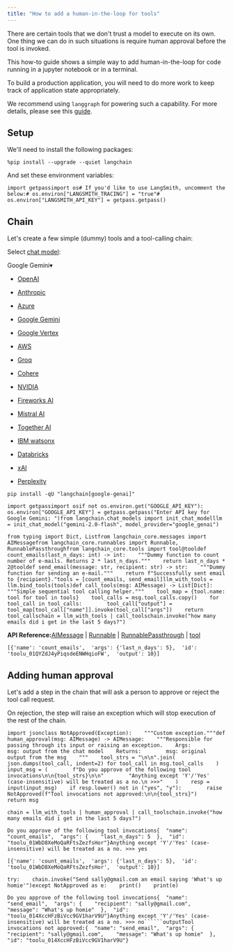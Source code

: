 ```yaml
---
title: "How to add a human-in-the-loop for tools"
---
```


There are certain tools that we don't trust a model to execute on its own. One thing we can do in such situations is require human approval before the tool is invoked.

<Info>
  This how-to guide shows a simple way to add human-in-the-loop for code running in a jupyter notebook or in a terminal.

  To build a production application, you will need to do more work to keep track of application state appropriately.

  We recommend using `langgraph` for powering such a capability. For more details, please see this [guide](https://langchain-ai.github.io/langgraph/concepts/human_in_the_loop/).
</Info>

## Setup

We'll need to install the following packages:

```
%pip install --upgrade --quiet langchain
```

And set these environment variables:

```
import getpassimport os# If you'd like to use LangSmith, uncomment the below:# os.environ["LANGSMITH_TRACING"] = "true"# os.environ["LANGSMITH_API_KEY"] = getpass.getpass()
```

## Chain

Let's create a few simple (dummy) tools and a tool-calling chain:

Select [chat model](/src/oss/integrations/chat):

Google Gemini▾

* [OpenAI](#)

* [Anthropic](#)

* [Azure](#)

* [Google Gemini](#)

* [Google Vertex](#)

* [AWS](#)

* [Groq](#)

* [Cohere](#)

* [NVIDIA](#)

* [Fireworks AI](#)

* [Mistral AI](#)

* [Together AI](#)

* [IBM watsonx](#)

* [Databricks](#)

* [xAI](#)

* [Perplexity](#)

```
pip install -qU "langchain[google-genai]"
```

```
import getpassimport osif not os.environ.get("GOOGLE_API_KEY"):  os.environ["GOOGLE_API_KEY"] = getpass.getpass("Enter API key for Google Gemini: ")from langchain.chat_models import init_chat_modelllm = init_chat_model("gemini-2.0-flash", model_provider="google_genai")
```

```
from typing import Dict, Listfrom langchain_core.messages import AIMessagefrom langchain_core.runnables import Runnable, RunnablePassthroughfrom langchain_core.tools import tool@tooldef count_emails(last_n_days: int) -> int:    """Dummy function to count number of e-mails. Returns 2 * last_n_days."""    return last_n_days * 2@tooldef send_email(message: str, recipient: str) -> str:    """Dummy function for sending an e-mail."""    return f"Successfully sent email to {recipient}."tools = [count_emails, send_email]llm_with_tools = llm.bind_tools(tools)def call_tools(msg: AIMessage) -> List[Dict]:    """Simple sequential tool calling helper."""    tool_map = {tool.name: tool for tool in tools}    tool_calls = msg.tool_calls.copy()    for tool_call in tool_calls:        tool_call["output"] = tool_map[tool_call["name"]].invoke(tool_call["args"])    return tool_callschain = llm_with_tools | call_toolschain.invoke("how many emails did i get in the last 5 days?")
```

**API Reference:**[AIMessage](https://python.langchain.com/api_reference/core/messages/langchain_core.messages.ai.AIMessage.html) | [Runnable](https://python.langchain.com/api_reference/core/runnables/langchain_core.runnables.base.Runnable.html) | [RunnablePassthrough](https://python.langchain.com/api_reference/core/runnables/langchain_core.runnables.passthrough.RunnablePassthrough.html) | [tool](https://python.langchain.com/api_reference/core/tools/langchain_core.tools.convert.tool.html)

```
[{'name': 'count_emails',  'args': {'last_n_days': 5},  'id': 'toolu_01QYZdJ4yPiqsdeENWHqioFW',  'output': 10}]
```

## Adding human approval

Let's add a step in the chain that will ask a person to approve or reject the tool call request.

On rejection, the step will raise an exception which will stop execution of the rest of the chain.

```
import jsonclass NotApproved(Exception):    """Custom exception."""def human_approval(msg: AIMessage) -> AIMessage:    """Responsible for passing through its input or raising an exception.    Args:        msg: output from the chat model    Returns:        msg: original output from the msg    """    tool_strs = "\n\n".join(        json.dumps(tool_call, indent=2) for tool_call in msg.tool_calls    )    input_msg = (        f"Do you approve of the following tool invocations\n\n{tool_strs}\n\n"        "Anything except 'Y'/'Yes' (case-insensitive) will be treated as a no.\n >>>"    )    resp = input(input_msg)    if resp.lower() not in ("yes", "y"):        raise NotApproved(f"Tool invocations not approved:\n\n{tool_strs}")    return msg
```

```
chain = llm_with_tools | human_approval | call_toolschain.invoke("how many emails did i get in the last 5 days?")
```

```
Do you approve of the following tool invocations{  "name": "count_emails",  "args": {    "last_n_days": 5  },  "id": "toolu_01WbD8XeMoQaRFtsZezfsHor"}Anything except 'Y'/'Yes' (case-insensitive) will be treated as a no. >>> yes
```

```
[{'name': 'count_emails',  'args': {'last_n_days': 5},  'id': 'toolu_01WbD8XeMoQaRFtsZezfsHor',  'output': 10}]
```

```
try:    chain.invoke("Send sally@gmail.com an email saying 'What's up homie'")except NotApproved as e:    print()    print(e)
```

```````
Do you approve of the following tool invocations{  "name": "send_email",  "args": {    "recipient": "sally@gmail.com",    "message": "What's up homie"  },  "id": "toolu_014XccHFzBiVcc9GV1harV9U"}Anything except 'Y'/'Yes' (case-insensitive) will be treated as a no. >>> no``````outputTool invocations not approved:{  "name": "send_email",  "args": {    "recipient": "sally@gmail.com",    "message": "What's up homie"  },  "id": "toolu_014XccHFzBiVcc9GV1harV9U"}
```````
